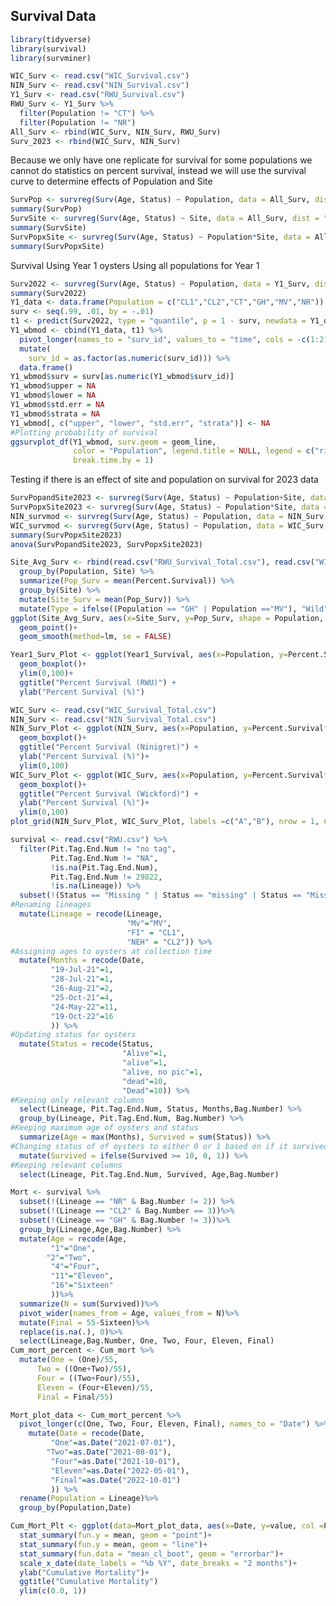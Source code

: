 ## Survival Data

```{r}
library(tidyverse)
library(survival)
library(survminer)
```

```{r}
WIC_Surv <- read.csv("WIC_Survival.csv")
NIN_Surv <- read.csv("NIN_Survival.csv")
Y1_Surv <- read.csv("RWU_Survival.csv") 
RWU_Surv <- Y1_Surv %>%
  filter(Population != "CT") %>%
  filter(Population != "NR")
All_Surv <- rbind(WIC_Surv, NIN_Surv, RWU_Surv)
Surv_2023 <- rbind(WIC_Surv, NIN_Surv)
```

Because we only have one replicate for survival for some populations we cannot do statistics on percent survival, instead we will use the survival curve to determine effects of Population and Site
```{r}
SurvPop <- survreg(Surv(Age, Status) ~ Population, data = All_Surv, dist = "weibull")
summary(SurvPop)
SurvSite <- survreg(Surv(Age, Status) ~ Site, data = All_Surv, dist = "weibull")
summary(SurvSite)
SurvPopxSite <- survreg(Surv(Age, Status) ~ Population*Site, data = All_Surv, dist = "weibull")
summary(SurvPopxSite)
```
Survival Using Year 1 oysters
Using all populations for Year 1
```{r}
Surv2022 <- survreg(Surv(Age, Status) ~ Population, data = Y1_Surv, dist = "weibull")
summary(Surv2022)
Y1_data <- data.frame(Population = c("CL1","CL2","CT","GH","MV","NR"))
surv <- seq(.99, .01, by = -.01)
t1 <- predict(Surv2022, type = "quantile", p = 1 - surv, newdata = Y1_data)
Y1_wbmod <- cbind(Y1_data, t1) %>%
  pivot_longer(names_to = "surv_id", values_to = "time", cols = -c(1:2)) %>%
  mutate(
    surv_id = as.factor(as.numeric(surv_id))) %>%
  data.frame()
Y1_wbmod$surv = surv[as.numeric(Y1_wbmod$surv_id)]
Y1_wbmod$upper = NA
Y1_wbmod$lower = NA
Y1_wbmod$std.err = NA
Y1_wbmod$strata = NA
Y1_wbmod[, c("upper", "lower", "std.err", "strata")] <- NA
#Plotting probability of survival
ggsurvplot_df(Y1_wbmod, surv.geom = geom_line,
              color = "Population", legend.title = NULL, legend = c("right"), title = "Survival Time",
              break.time.by = 1)
```

Testing if there is an effect of site and population on survival for 2023 data
```{r}
SurvPopandSite2023 <- survreg(Surv(Age, Status) ~ Population+Site, data = Surv_2023, dist = "weibull")
SurvPopxSite2023 <- survreg(Surv(Age, Status) ~ Population*Site, data = Surv_2023, dist = "weibull")
NIN_survmod <- survreg(Surv(Age, Status) ~ Population, data = NIN_Surv, dist = "weibull")
WIC_survmod <- survreg(Surv(Age, Status) ~ Population, data = WIC_Surv, dist = "weibull")
summary(SurvPopxSite2023)
anova(SurvPopandSite2023, SurvPopxSite2023)
```

```{r}
Site_Avg_Surv <- rbind(read.csv("RWU_Survival_Total.csv"), read.csv("WIC_Survival_Total.csv"), read.csv("NIN_Survival_Total.csv")) %>%
  group_by(Population, Site) %>%
  summarize(Pop_Surv = mean(Percent.Survival)) %>%
  group_by(Site) %>%
  mutate(Site_Surv = mean(Pop_Surv)) %>%
  mutate(Type = ifelse((Population == "GH" | Population =="MV"), "Wild", "Commercial"))
ggplot(Site_Avg_Surv, aes(x=Site_Surv, y=Pop_Surv, shape = Population, color = Type))+
  geom_point()+
  geom_smooth(method=lm, se = FALSE)
```

```{r}
Year1_Surv_Plot <- ggplot(Year1_Survival, aes(x=Population, y=Percent.Survival*100, fill=Type))+
  geom_boxplot()+
  ylim(0,100)+
  ggtitle("Percent Survival (RWU)") +
  ylab("Percent Survival (%)")
```

```{r}
WIC_Surv <- read.csv("WIC_Survival_Total.csv")
NIN_Surv <- read.csv("NIN_Survival_Total.csv")
NIN_Surv_Plot <- ggplot(NIN_Surv, aes(x=Population, y=Percent.Survival*100, fill=Type))+
  geom_boxplot()+
  ggtitle("Percent Survival (Ninigret)") +
  ylab("Percent Survival (%)")+
  ylim(0,100)
WIC_Surv_Plot <- ggplot(WIC_Surv, aes(x=Population, y=Percent.Survival*100, fill=Type))+
  geom_boxplot()+
  ggtitle("Percent Survival (Wickford)") +
  ylab("Percent Survival (%)")+
  ylim(0,100)
plot_grid(NIN_Surv_Plot, WIC_Surv_Plot, labels =c("A","B"), nrow = 1, ncol =2)
```

```{r}
survival <- read.csv("RWU.csv") %>%
  filter(Pit.Tag.End.Num != "no tag",
         Pit.Tag.End.Num != "NA", 
         !is.na(Pit.Tag.End.Num),
         Pit.Tag.End.Num != 29822,
         !is.na(Lineage)) %>%
  subset(!(Status == "Missing " | Status == "missing" | Status == "Missing"))%>%
#Renaming lineages
  mutate(Lineage = recode(Lineage, 
                          "Mv"="MV",
                          "FI" = "CL1",
                          "NEH" = "CL2")) %>%
#Assigning ages to oysters at collection time
  mutate(Months = recode(Date, 
         "19-Jul-21"=1,
         "28-Jul-21"=1,
         "26-Aug-21"=2,
         "25-Oct-21"=4,
         "24-May-22"=11,
         "19-Oct-22"=16
         )) %>% 
#Updating status for oysters
  mutate(Status = recode(Status,
                         "Alive"=1,
                         "alive"=1,
                         "alive, no pic"=1,
                         "dead"=10,
                         "Dead"=10)) %>%
#Keeping only relevant columns
  select(Lineage, Pit.Tag.End.Num, Status, Months,Bag.Number) %>%
  group_by(Lineage, Pit.Tag.End.Num, Bag.Number) %>%
#Keeping maximum age of oysters and status
  summarize(Age = max(Months), Survived = sum(Status)) %>%
#Changing status of of oysters to either 0 or 1 based on if it survived
  mutate(Survived = ifelse(Survived >= 10, 0, 1)) %>%
#Keeping relevant columns
  select(Lineage, Pit.Tag.End.Num, Survived, Age,Bag.Number)
```

```{r}
Mort <- survival %>% 
  subset(!(Lineage == "NR" & Bag.Number != 2)) %>%
  subset(!(Lineage == "CL2" & Bag.Number == 3))%>%
  subset(!(Lineage == "GH" & Bag.Number != 3))%>%
  group_by(Lineage,Age,Bag.Number) %>%
  mutate(Age = recode(Age, 
         "1"="One",
        "2"="Two",
         "4"="Four",
         "11"="Eleven",
         "16"="Sixteen"
         ))%>%
  summarize(N = sum(Survived))%>%
  pivot_wider(names_from = Age, values_from = N)%>%
  mutate(Final = 55-Sixteen)%>%
  replace(is.na(.), 0)%>%
  select(Lineage,Bag.Number, One, Two, Four, Eleven, Final)
Cum_mort_percent <- Cum_mort %>%
  mutate(One = (One)/55,
      Two = ((One+Two)/55),
      Four = ((Two+Four)/55),
      Eleven = (Four+Eleven)/55,
      Final = Final/55)
```
```{r}
Mort_plot_data <- Cum_mort_percent %>%
  pivot_longer(c(One, Two, Four, Eleven, Final), names_to = "Date") %>%
    mutate(Date = recode(Date, 
         "One"=as.Date("2021-07-01"),
        "Two"=as.Date("2021-08-01"),
         "Four"=as.Date("2021-10-01"),
         "Eleven"=as.Date("2022-05-01"),
         "Final"=as.Date("2022-10-01")
         )) %>%
  rename(Population = Lineage)%>%
  group_by(Population,Date)
```

```{r}
Cum_Mort_Plt <- ggplot(data=Mort_plot_data, aes(x=Date, y=value, col =Population))+
  stat_summary(fun.y = mean, geom = "point")+
  stat_summary(fun.y = mean, geom = "line")+
  stat_summary(fun.data = "mean_cl_boot", geom = "errorbar")+
  scale_x_date(date_labels = "%b %Y", date_breaks = "2 months")+
  ylab("Cumulative Mortality")+
  ggtitle("Cumulative Mortality")
  ylim(c(0.0, 1))
```

